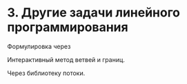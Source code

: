 # 3. Другие задачи линейного программирования

Формулировка через

Интерактивный метод ветвей и границ.

Через библиотеку потоки.
